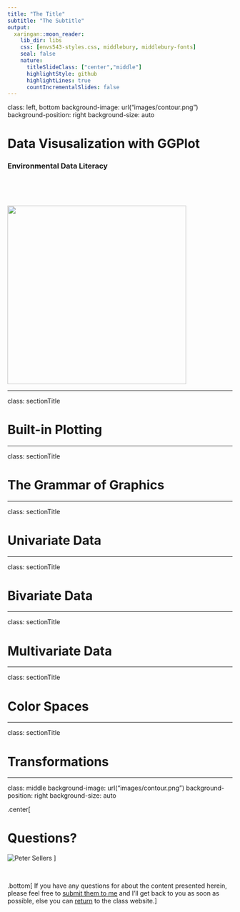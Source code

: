 ```yaml
---
title: "The Title"
subtitle: "The Subtitle"
output:
  xaringan::moon_reader:
    lib_dir: libs
    css: [envs543-styles.css, middlebury, middlebury-fonts]
    seal: false
    nature:
      titleSlideClass: ["center","middle"]
      highlightStyle: github
      highlightLines: true
      countIncrementalSlides: false
---
```


class: left, bottom
background-image: url("images/contour.png")
background-position: right
background-size: auto


# Data Visusalization with GGPlot



### Environmental Data Literacy


<p>&nbsp;</p>

<p>&nbsp;</p>

<img src="images/logo1.svg" width="400px">



---

class: sectionTitle

# Built-in Plotting


---

class: sectionTitle

# The Grammar of Graphics



---

class: sectionTitle

# Univariate Data



---

class: sectionTitle

# Bivariate Data



---

class: sectionTitle

# Multivariate Data



---

class: sectionTitle

# Color Spaces



---

class: sectionTitle

# Transformations

















---

class: middle
background-image: url("images/contour.png")
background-position: right
background-size: auto

.center[

# Questions?


![Peter Sellers](images/peter_sellers.gif)
]

<p>&nbsp;</p>

.bottom[ If you have any questions for about the content presented herein, please feel free to [submit them to me](https://docs.google.com/forms/d/e/1FAIpQLScrAGM5Zl8vZTPqV8DVSnSrf_5enypyp0717jG4PZiTlVHDjQ/viewform?usp=sf_link) and I'll get back to you as soon as possible, else you can [return](/prework/) to the class website.]


